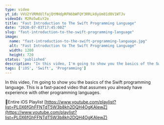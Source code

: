 ```yaml
---
type: video
yt_id: VVU2YVRMdUlfajQtMHdpRFN6bWFQY3RRLk0yUm81d0V1WTJv
videoId: M2Ro5wEuY2o
title: "Fast Introduction to The Swift Programming Language"
date: "2020-07-03T17:45:00Z"
slug: "fast-introduction-to-the-swift-programming-language"
image: 
  name: "fast-introduction-to-the-swift-programming-language.jpg"
  alt: "Fast Introduction to The Swift Programming Language"
  width: 1280
  height: 720
status: 'published'
description: "In this video, I'm going to show you the basics of the Swift programming language. This is a fast-paced video that assumes you already have experience with other programming languages."
tags: ['iOS', 'Swift', 'Programming']
---
```


In this video, I'm going to show you the basics of the Swift programming language. This is a fast-paced video that assumes you already have experience with other programming languages.

🔗Entire iOS Playlist 
[https://www.youtube.com/playlist?list=PL0X6fGhFFNTdT5W3b8kh2DQH4OgKAIewZ](https://www.youtube.com/playlist?list=PL0X6fGhFFNTdT5W3b8kh2DQH4OgKAIewZ)


